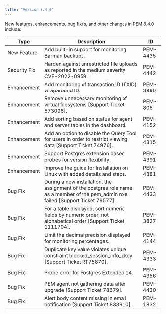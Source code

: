 ```yaml
---
title: "Version 8.4.0"
---
```


New features, enhancements, bug fixes, and other changes in PEM 8.4.0 include:

| Type         | Description                                                                                                                                   | ID        |
| ------------ | ----------------------------------------------------------------------------------------------------------------------------------------------| --------- |
| New Feature  | Add built-in support for monitoring Barman backups.                                                                                           | PEM-4435  |
| Security Fix | Harden against unrestricted file uploads as reported in the medium severity CVE-2022-0959.                                                    | PEM-4442  |
| Enhancement  | Add monitoring of transaction ID (TXID) wraparound  ID.                                                                                       | PEM-3990  |
| Enhancement  | Remove unnecessary monitoring of virtual filesystems [Support Ticket 573096].                                                                 | PEM-806   |
| Enhancement  | Add sorting based on status for agent and server tables in the dashboard.                                                                     | PEM-4152  |
| Enhancement  | Add an option to disable the Query Tool for users in order to restrict viewing data [Support Ticket 74976].                                   | PEM-4315  |
| Enhancement  | Support Postgres extension based probes for version flexibility.                                                                              | PEM-4391  |
| Enhancement  | Improve the guide for Installation on Linux with added details and steps.                                                                     | PEM-4381  |
| Bug Fix      | During a new installation, the assignment of the postgres role name as a member of the pem_admin role failed [Support Ticket 79577].          | PEM-4433  |
| Bug Fix      | For a table displayed, sort numeric fields by numeric order, not alphabetical order [Support Ticket 1111704].                                 | PEM-3827  |
| Bug Fix      | Limit the decimal precision displayed for monitoring percentages.                                                                             | PEM-4144  |
| Bug Fix      | Duplicate key value violates unique constraint blocked_session_info_pkey [Support Ticket RT75870].                                            | PEM-4333  |
| Bug Fix      | Probe error for Postgres Extended 14.                                                                                                         | PEM-4356  |
| Bug Fix      | PEM agent not gathering data after upgrade [Support Ticket 78679].                                                                            | PEM-4430  |
| Bug Fix      | Alert body content missing in email notification [Support Ticket 833910].                                                                     | PEM-1832  |
